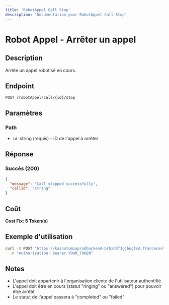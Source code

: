 ```yaml
---
title: 'RobotAppel Call Stop'
description: 'Documentation pour RobotAppel Call Stop'
---
```


# Robot Appel - Arrêter un appel

## Description
Arrête un appel robotisé en cours.

## Endpoint
```
POST /robotAppel/call/{id}/stop
```

## Paramètres

### Path
- `id`: string (requis) - ID de l'appel à arrêter

## Réponse

### Succès (200)
```json
{
  "message": "Call stopped successfully",
  "callId": "string"
}
```

## Coût
**Cost Fix: 5 Token(s)**

## Exemple d'utilisation

```bash
curl -X POST "https://kainotomiaprodbackend-brbzd3f2gjbugtcd.francecentral-01.azurewebsites.net/robotAppel/call/call-id-123/stop" \
  -H "Authorization: Bearer YOUR_TOKEN"
```

## Notes
- L'appel doit appartenir à l'organisation cliente de l'utilisateur authentifié
- L'appel doit être en cours (statut "ringing" ou "answered") pour pouvoir être arrêté
- Le statut de l'appel passera à "completed" ou "failed" 
